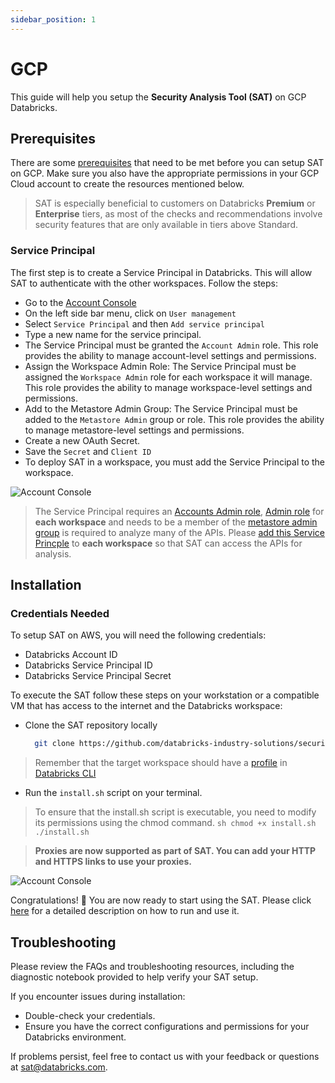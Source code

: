 ```yaml
---
sidebar_position: 1
---
```


# GCP

This guide will help you setup the **Security Analysis Tool (SAT)** on GCP Databricks.

## Prerequisites

There are some [prerequisites](../../installation/index.mdx#prerequisites) that need to be met before you can setup SAT on GCP. Make sure you also have the appropriate permissions in your GCP Cloud account to create the resources mentioned below.

> SAT is especially beneficial to customers on Databricks **Premium** or **Enterprise** tiers,  as most of the checks and recommendations involve security features that are only available in tiers above Standard.

### Service Principal

The first step is to create a Service Principal in Databricks. This will allow SAT to authenticate with the other workspaces. Follow the steps:

- Go to the [Account Console](https://accounts.gcp.databricks.com/)
- On the left side bar menu, click on `User management`
- Select `Service Principal` and then `Add service principal`
- Type a new name for the service principal.
- The Service Principal must be granted the `Account Admin` role. This role provides the ability to manage account-level settings and permissions.
- Assign the Workspace Admin Role: The Service Principal must be assigned the `Workspace Admin` role for each workspace it will manage. This role provides the ability to manage workspace-level settings and permissions.
- Add to the Metastore Admin Group: The Service Principal must be added to the `Metastore Admin` group or role. This role provides the ability to manage metastore-level settings and permissions.
- Create a new OAuth Secret.
- Save the `Secret` and `Client ID`
- To deploy SAT in a workspace, you must add the Service Principal to the workspace.

<div className='bg-gray-100 p-4 rounded-lg mb-6'>
  <img src={useBaseUrl('/img/gcp_ws.png')} alt="Account Console" />
</div>

> The Service Principal requires an [Accounts Admin role](https://docs.gcp.databricks.com/en/admin/users-groups/service-principals.html#assign-account-admin-roles-to-a-service-principal), [Admin role](https://docs.gcp.databricks.com/en/admin/users-groups/service-principals.html#assign-a-service-principal-to-a-workspace-using-the-account-console) for **each workspace** and needs to be a member of the [metastore admin group](https://docs.gcp.databricks.com/en/data-governance/unity-catalog/manage-privileges/admin-privileges.html#who-has-metastore-admin-privileges) is required to analyze many of the APIs. Please [add this Service Princple](https://docs.gcp.databricks.com/en/admin/users-groups/service-principals.html#assign-account-admin-roles-to-a-service-principal) to **each workspace** so that SAT can access the APIs for analysis.  

## Installation

### Credentials Needed

To setup SAT on AWS, you will need the following credentials:
- Databricks Account ID
- Databricks Service Principal ID
- Databricks Service Principal Secret

To execute the SAT follow these steps on your workstation or a compatible VM that has access to the internet and the Databricks workspace:

- Clone the SAT repository locally
  
  ```sh
    git clone https://github.com/databricks-industry-solutions/security-analysis-tool.git
   ```

> Remember that the target workspace should have a [profile](https://docs.gcp.databricks.com/en/dev-tools/cli/profiles.html) in [Databricks CLI](https://docs.gcp.databricks.com/en/dev-tools/cli/tutorial.html)

- Run the `install.sh` script on your terminal.

> To ensure that the install.sh script is executable, you need to modify its permissions using the chmod command.
    ```sh
      chmod +x install.sh
      ./install.sh
    ```

> **Proxies are now supported as part of SAT. You can add your HTTP and HTTPS links to use your proxies.**

<div className='bg-gray-100 p-4 rounded-lg mb-6'>
  <img src={useBaseUrl('/gif/terminal-aws.gif')} alt="Account Console" />
</div>


Congratulations! 🎉 You are now ready to start using the SAT. Please click [here](../../functionality.mdx) for a detailed description on how to run and use it.

## Troubleshooting

Please review the FAQs and troubleshooting resources, including the diagnostic notebook provided to help verify your SAT setup.

If you encounter issues during installation:
  * Double-check your credentials.
  * Ensure you have the correct configurations and permissions for your Databricks environment.

If problems persist, feel free to contact us with your feedback or questions at sat@databricks.com.